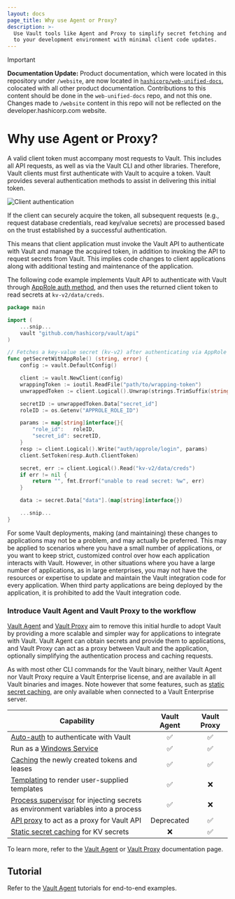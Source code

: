 ```yaml
---
layout: docs
page_title: Why use Agent or Proxy?
description: >-
  Use Vault tools like Agent and Proxy to simplify secret fetching and add Vault
  to your development environment with minimal client code updates.
---
```


> [!IMPORTANT]  
> **Documentation Update:** Product documentation, which were located in this repository under `/website`, are now located in [`hashicorp/web-unified-docs`](https://github.com/hashicorp/web-unified-docs), colocated with all other product documentation. Contributions to this content should be done in the `web-unified-docs` repo, and not this one. Changes made to `/website` content in this repo will not be reflected on the developer.hashicorp.com website.

# Why use Agent or Proxy?

A valid client token must accompany most requests to Vault. This
includes all API requests, as well as via the Vault CLI and other libraries.
Therefore, Vault clients must first authenticate with Vault to acquire a token.
Vault provides several authentication methods to assist in
delivering this initial token.

![Client authentication](/img/diagram-vault-agent.png)

If the client can securely acquire the token, all subsequent requests (e.g., request
database credentials, read key/value secrets) are processed based on the
trust established by a successful authentication.

This means that client application must invoke the Vault API to authenticate
with Vault and manage the acquired token, in addition to invoking the API to
request secrets from Vault. This implies code changes to client applications
along with additional testing and maintenance of the application.

The following code example implements Vault API to authenticate with Vault
through [AppRole auth method](/vault/docs/auth/approle#code-example), and then uses
the returned client token to read secrets at `kv-v2/data/creds`.

```go
package main

import (
    ...snip...
    vault "github.com/hashicorp/vault/api"
)

// Fetches a key-value secret (kv-v2) after authenticating via AppRole
func getSecretWithAppRole() (string, error) {
    config := vault.DefaultConfig()

    client := vault.NewClient(config)
    wrappingToken := ioutil.ReadFile("path/to/wrapping-token")
    unwrappedToken := client.Logical().Unwrap(strings.TrimSuffix(string(wrappingToken), "\n"))

    secretID := unwrappedToken.Data["secret_id"]
    roleID := os.Getenv("APPROLE_ROLE_ID")

    params := map[string]interface{}{
        "role_id":   roleID,
        "secret_id": secretID,
    }
    resp := client.Logical().Write("auth/approle/login", params)
    client.SetToken(resp.Auth.ClientToken)

    secret, err := client.Logical().Read("kv-v2/data/creds")
    if err != nil {
        return "", fmt.Errorf("unable to read secret: %w", err)
    }

    data := secret.Data["data"].(map[string]interface{})

    ...snip...
}
```

For some Vault deployments, making (and maintaining) these changes to
applications may not be a problem, and may actually be preferred. This may be
applied to scenarios where you have a small number of applications, or you want
to keep strict, customized control over how each application interacts with
Vault. However, in other situations where you have a large number of
applications, as in large enterprises, you may not have the resources or expertise
to update and maintain the Vault integration code for every application. When
third party applications are being deployed by the application, it is prohibited
to add the Vault integration code.

### Introduce Vault Agent and Vault Proxy to the workflow

[Vault Agent][vaultagent] and [Vault Proxy][vaultproxy] aim to remove this initial hurdle to adopt Vault by providing a
more scalable and simpler way for applications to integrate with Vault. Vault Agent can
obtain secrets and provide them to applications, and Vault Proxy can act as
a proxy between Vault and the application, optionally simplifying the authentication process
and caching requests.

As with most other CLI commands for the Vault binary, neither Vault Agent nor Vault Proxy
require a Vault Enterprise license, and are available in all Vault binaries and images. Note
however that some features, such as [static secret caching][static-secret-caching], are only
available when connected to a Vault Enterprise server.

| Capability                                                                               | Vault Agent | Vault Proxy |
| ---------------------------------------------------------------------------------------- | :---------: | :---------: |
| [Auto-auth][autoauth] to authenticate with Vault                                         |   &#9989;   |   &#9989;   |
| Run as a [Windows Service][winsvc]                                                       |   &#9989;   |   &#9989;   |
| [Caching][caching] the newly created tokens and leases                                   |   &#9989;   |   &#9989;   |
| [Templating][template] to render user-supplied templates                                 |   &#9989;   |  &#10060;   |
| [Process supervisor][exec] for injecting secrets as environment variables into a process |   &#9989;   |  &#10060;   |
| [API proxy][apiproxy] to act as a proxy for Vault API                                    | Deprecated  |   &#9989;   |
| [Static secret caching][static-secret-caching] for KV secrets                            |  &#10060;   |   &#9989;   |

To learn more, refer to the [Vault Agent][vaultagent] or [Vault
Proxy][vaultproxy] documentation page.

## Tutorial

Refer to the [Vault Agent](/vault/tutorials/vault-agent) tutorials for end-to-end examples.



[autoauth]: /vault/docs/agent-and-proxy/autoauth
[caching]: /vault/docs/agent-and-proxy/proxy/caching
[static-secret-caching]: /vault/docs/agent-and-proxy/proxy/caching/static-secret-caching
[apiproxy]: /vault/docs/agent-and-proxy/proxy/apiproxy
[template]: /vault/docs/agent-and-proxy/agent/template
[exec]: /vault/docs/agent-and-proxy/agent/process-supervisor
[template-config]: /vault/docs/agent-and-proxy/agent/template#template-configurations
[vaultagent]: /vault/docs/agent-and-proxy/agent
[vaultproxy]: /vault/docs/agent-and-proxy/proxy
[winsvc]: /vault/docs/agent-and-proxy/agent/winsvc

